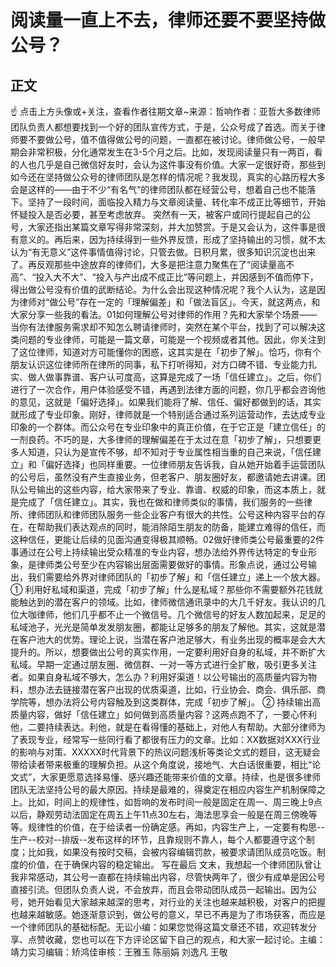 # 阅读量一直上不去，律师还要不要坚持做公号？
## 正文
☝ 点击上方头像或+关注，查看作者往期文章~来源：哲响作者：亚哲大多数律师团队负责人都想要找到一个好的团队宣传方式，于是，公众号成了首选。而关于律师要不要做公号，值不值得做公号的问题，一直都在被讨论。律师做公号，一般早期会非常积极，分化通常发生在3-5个月之后。比如，发现阅读量只有一两百，看的人也几乎是自己微信好友时，会认为这件事没有价值。大家一定很好奇，那些到如今还在坚持做公众号的律师团队是怎样的情况呢？我发现，真实的心路历程大多会是这样的——由于不少“有名气”的律师团队都在经营公号，想着自己也不能落下。坚持了一段时间，面临投入精力与文章阅读量、转化率不成正比等细节，开始怀疑投入是否必要，甚至考虑放弃。 突然有一天，被客户或同行提起自己的公号，大家还指出某篇文章写得非常深刻，并大加赞赏。于是又会认为，这件事是很有意义的。再后来，因为持续得到一些外界反馈，形成了坚持输出的习惯，就不太认为“有无意义”这件事情值得讨论，只管去做。日积月累，很多知识沉淀也出来了。再反观那些中途放弃的律师们，大多是把注意力聚焦在了“阅读量高不高”、“投入大不大”、“投入与产出成不成正比”等问题上，并因感到不值而停下，得出做公号没有价值的武断结论。为什么会出现这种情况呢？我个人认为，这是因为律师对“做公号”存在一定的「理解偏差」和「做法盲区」。今天，就这两点，和大家分享一些我的看法。01如何理解公号对律师的作用？先和大家举个场景—— 当你有法律服务需求却不知怎么聘请律师时，突然在某个平台，找到了可以解决这类问题的专业律师，可能是一篇文章，可能是一个视频或者其他。因此，你关注到了这位律师，知道对方可能懂你的困惑，这其实是在「初步了解」。恰巧，你有个朋友认识这位律师所在律所的同事，私下打听得知，对方口碑不错、专业能力扎实、做人做事靠谱、客户认可度高，这算是完成了一场「信任建立」。之后，你们进行了一次合作，用户体验感受不错，再遇到法律方面的问题，你几乎都会咨询他的意见，这就是「偏好选择」。如果我们能将了解、信任、偏好都做到的话，其实就形成了专业印象。刚好，律师就是一个特别适合通过系列运营动作，去达成专业印象的一个群体。而公众号在专业印象中的真正价值，在于它正是「建立信任」的一剂良药。不巧的是，大多律师的理解偏差在于太过在意「初步了解」，只想要更多人知道，只认为是宣传不够，却不知对于专业属性相当重的自己来说，「信任建立」和「偏好选择」也同样重要。一位律师朋友告诉我，自从她开始着手运营团队的公号后，虽然没有产生直接业务，但老客户、朋友圈好友，都邀请她去讲课。团队公号输出的这些内容，给大家带来了专业、靠谱、权威的印象，而这本质上，就是完成了「信任建立」。其实，我也在做和律师类似的事情，我们服务的一些律所、律师团队和律师团队服务一些企业客户有很大的共性。公号这种内容平台的存在，在帮助我们表达观点的同时，能消除陌生朋友的防备，能建立难得的信任，而这种信任，更能让后续的见面沟通变得极其顺畅。02做好律师类公号最重要的2件事通过在公号上持续输出受众精准的专业内容，想办法给外界传达特定的专业形象，是律师类公号至少在内容输出层面需要做好的事情。形象点说，通过公号输出，我们需要给外界对律师团队的「初步了解」和「信任建立」递上一个放大器。 ① 利用好私域和渠道，完成「初步了解」什么是私域？那些你不需要额外花钱就能触达到的潜在客户的领域。比如，律师微信通讯录中的大几千好友。我认识的几位大咖律师，他们几乎都不止一个微信号。几个微信号的好友人数加起来，足足的私域池子，光光是简单发发朋友圈，都能让足够多的朋友了解他。其实，这就是潜在客户池大的优势。理论上说，当潜在客户池足够大，有业务出现的概率是会大大提升的。所以，想要做出公号的真实作用，一定要利用好自身的私域，并不断扩大私域。早期一定通过朋友圈、微信群、一对一等方式进行全扩散，吸引更多关注者。如果自身私域不够大，怎么办？利用好渠道！以公号输出的高质量内容为物料，想办法去链接潜在客户出现的优质渠道，比如，行业协会、商会、俱乐部、商学院等，想办法将公号内容触及到这类群体，完成「初步了解」。 ② 持续输出高质量内容，做好「信任建立」如何做到高质量内容？这两点跑不了，一要心怀利他，二要持续表达。利他，就是在看得懂的基础上，对他人有帮助。大部分律师为了表现专业，经常写一些同行看了都很有压力的文章。比如：XX数据对XXX行业的影响与对策、XXXXX时代背景下的热议问题浅析等类论文式的题目，这无疑会带给读者带来极重的理解负担。从这个角度说，接地气、大白话很重要，相比“论文式”，大家更愿意选择易懂、感兴趣还能带来价值的文章。持续，也是很多律师团队无法坚持公号的最大原因。持续是最难的，得奠定在相应内容生产机制保障之上。比如，时间上的规律性，如哲响的发布时间一般是固定在周一、周三晚上9点以后，静观劳动法固定在周五上午11点30左右，海法思享会一般是在周三傍晚等等。规律性的价值，在于给读者一份确定感。再如，内容生产上，一定要有构思--生产--校对--排版--发布这样的环节，且靠规则不靠人，每个人都要遵守这个制度；比如我，如果没有按时交稿，会被内容编辑罚款，被要求请团队成员吃饭。制度的价值，在于确保内容的稳定输出。 写在最后 文末，我想起一个律师团队曾让我非常感动，其公号一直都在持续输出内容，尽管快两年了，很少有成单是因公号直接引流。但团队负责人说，不会放弃，而且会带动团队成员一起输出。因为公号，她开始看见大家越来越深的思考，对行业的关注也越来越积极，对客户的把握也越来越敏感。她逐渐意识到，做公号的意义，早已不再是为了市场获客，而应是一个律师团队的基础标配。无讼小编：如果您觉得这篇文章还不错，欢迎转发分享、点赞收藏，您也可以在下方评论区留下自己的观点，和大家一起讨论。主编：靖力实习编辑：矫鸿佳审核：王雅玉 陈丽娟 刘逸凡 王敬